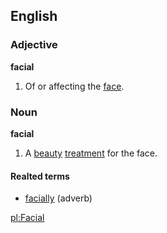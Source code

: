 ==English==

===Adjective===
'''facial'''
# Of or affecting the [[face]].

===Noun===
'''facial'''
# A [[beauty]] [[treatment]] for the face.

====Realted terms====
*[[facially]] (adverb)

[[pl:Facial]]